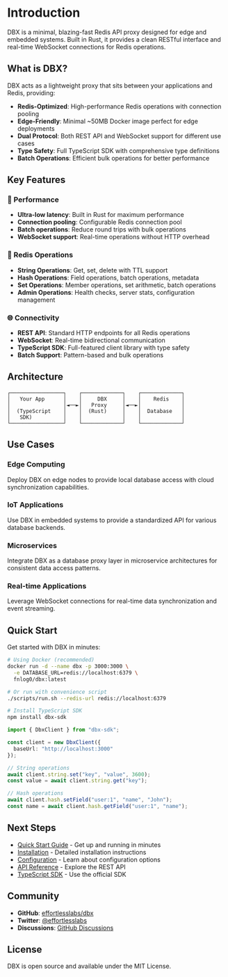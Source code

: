 # Introduction

DBX is a minimal, blazing-fast Redis API proxy designed for edge and embedded systems. Built in Rust, it provides a clean RESTful interface and real-time WebSocket connections for Redis operations.

## What is DBX?

DBX acts as a lightweight proxy that sits between your applications and Redis, providing:

- **Redis-Optimized**: High-performance Redis operations with connection pooling
- **Edge-Friendly**: Minimal ~50MB Docker image perfect for edge deployments
- **Dual Protocol**: Both REST API and WebSocket support for different use cases
- **Type Safety**: Full TypeScript SDK with comprehensive type definitions
- **Batch Operations**: Efficient bulk operations for better performance

## Key Features

### 🚀 Performance

- **Ultra-low latency**: Built in Rust for maximum performance
- **Connection pooling**: Configurable Redis connection pool
- **Batch operations**: Reduce round trips with bulk operations
- **WebSocket support**: Real-time operations without HTTP overhead

### 🔧 Redis Operations

- **String Operations**: Get, set, delete with TTL support
- **Hash Operations**: Field operations, batch operations, metadata
- **Set Operations**: Member operations, set arithmetic, batch operations
- **Admin Operations**: Health checks, server stats, configuration management

### 🌐 Connectivity

- **REST API**: Standard HTTP endpoints for all Redis operations
- **WebSocket**: Real-time bidirectional communication
- **TypeScript SDK**: Full-featured client library with type safety
- **Batch Support**: Pattern-based and bulk operations

## Architecture

```
┌─────────────────┐    ┌─────────────┐    ┌─────────────┐
│   Your App      │    │     DBX     │    │    Redis    │
│                 │◄──►│   Proxy     │◄──►│             │
│  (TypeScript    │    │  (Rust)     │    │  Database   │
│   SDK)          │    │             │    │             │
└─────────────────┘    └─────────────┘    └─────────────┘
```

## Use Cases

### Edge Computing

Deploy DBX on edge nodes to provide local database access with cloud synchronization capabilities.

### IoT Applications

Use DBX in embedded systems to provide a standardized API for various database backends.

### Microservices

Integrate DBX as a database proxy layer in microservice architectures for consistent data access patterns.

### Real-time Applications

Leverage WebSocket connections for real-time data synchronization and event streaming.

## Quick Start

Get started with DBX in minutes:

```bash
# Using Docker (recommended)
docker run -d --name dbx -p 3000:3000 \
  -e DATABASE_URL=redis://localhost:6379 \
  fnlog0/dbx:latest

# Or run with convenience script
./scripts/run.sh --redis-url redis://localhost:6379

# Install TypeScript SDK
npm install dbx-sdk
```

```typescript
import { DbxClient } from "dbx-sdk";

const client = new DbxClient({
  baseUrl: "http://localhost:3000"
});

// String operations
await client.string.set("key", "value", 3600);
const value = await client.string.get("key");

// Hash operations
await client.hash.setField("user:1", "name", "John");
const name = await client.hash.getField("user:1", "name");
```

## Next Steps

- [Quick Start Guide](/docs/getting-started) - Get up and running in minutes
- [Installation](/docs/installation) - Detailed installation instructions
- [Configuration](/docs/configuration) - Learn about configuration options
- [API Reference](/docs/api/rest/string) - Explore the REST API
- [TypeScript SDK](/docs/sdk/typescript/installation) - Use the official SDK

## Community

- **GitHub**: [effortlesslabs/dbx](https://github.com/effortlesslabs/dbx)
- **Twitter**: [@effortlesslabs](https://x.com/effortlesslabs)
- **Discussions**: [GitHub Discussions](https://github.com/effortlesslabs/dbx/discussions)

## License

DBX is open source and available under the MIT License.
